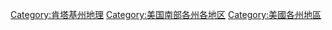 [[Category:肯塔基州地理|Category:肯塔基州地理]]
[[Category:美国南部各州各地区|Category:美国南部各州各地区]]
[[Category:美國各州地區|Category:美國各州地區]]